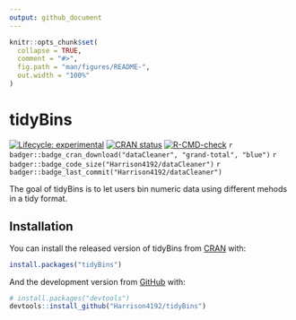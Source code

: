 ```yaml
---
output: github_document
---
```


<!-- README.md is generated from README.Rmd. Please edit that file -->

```r
knitr::opts_chunk$set(
  collapse = TRUE,
  comment = "#>",
  fig.path = "man/figures/README-",
  out.width = "100%"
)
```

# tidyBins

<!-- badges: start -->
[![Lifecycle: experimental](https://img.shields.io/badge/lifecycle-experimental-orange.svg)](https://www.tidyverse.org/lifecycle/#experimental)
[![CRAN status](https://www.r-pkg.org/badges/version/tidyBins)](https://CRAN.R-project.org/package=tidyBins)
[![R-CMD-check](https://github.com/Harrison4192/tidyBins/workflows/R-CMD-check/badge.svg)](https://github.com/Harrison4192/tidyBins/actions)
`r badger::badge_cran_download("dataCleaner", "grand-total", "blue")`
`r badger::badge_code_size("Harrison4192/dataCleaner")`
`r badger::badge_last_commit("Harrison4192/dataCleaner")`
<!-- badges: end -->

The goal of tidyBins is to let users bin numeric data using different mehods in a tidy format.

## Installation

You can install the released version of tidyBins from [CRAN](https://CRAN.R-project.org) with:

``` r
install.packages("tidyBins")
```

And the development version from [GitHub](https://github.com/) with:

``` r
# install.packages("devtools")
devtools::install_github("Harrison4192/tidyBins")
```
